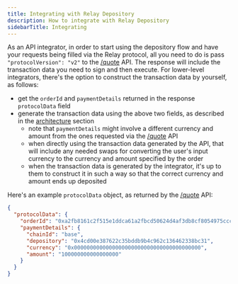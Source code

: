 ```yaml
---
title: Integrating with Relay Depository
description: How to integrate with Relay Depository
sidebarTitle: Integrating
---
```


As an API integrator, in order to start using the depository flow and have your requests being filled via the Relay protocol, all you need to do is pass `"protocolVersion": "v2"` to the [/quote](../../../api/get-quote) API.
The response will include the transaction data you need to sign and then execute.
For lower-level integrators, there's the option to construct the transaction data by yourself, as follows:

- get the `orderId` and `paymentDetails` returned in the response `protocolData` field
- generate the transaction data using the above two fields, as described in the [architecture](../architecture.mdx) section
  - note that `paymentDetails` might involve a different currency and amount from the ones requested via the [/quote](../../../api/get-quote) API
  - when directly using the transaction data generated by the API, that will include any needed swaps for converting the user's input currency to the currency and amount specified by the order
  - when the transaction data is generated by the integrator, it's up to them to construct it in such a way so that the correct currency and amount ends up deposited

Here's an example `protocolData` object, as returned by the [/quote](../../../api/get-quote) API:

```json
{
  "protocolData": {
    "orderId": "0xa2fb8161c2f515e1ddca61a2fbcd50624d4af3db8cf8054975ccc364a6b58ff7",
    "paymentDetails": {
      "chainId": "base",
      "depository": "0x4cd00e387622c35bddb9b4c962c136462338bc31",
      "currency": "0x0000000000000000000000000000000000000000",
      "amount": "100000000000000000"
    }
  }
}
```
